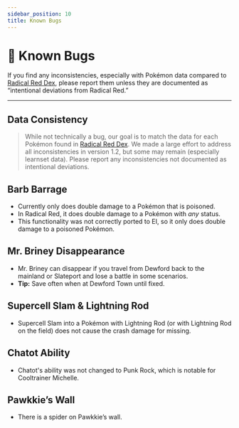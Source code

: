 ```yaml
---
sidebar_position: 10
title: Known Bugs
---
```


# 🐞 Known Bugs

If you find any inconsistencies, especially with Pokémon data compared to [Radical Red Dex](https://dex.radicalred.net/), please report them unless they are documented as “intentional deviations from Radical Red.”

---

## Data Consistency
> While not technically a bug, our goal is to match the data for each Pokémon found in [Radical Red Dex](https://dex.radicalred.net/). We made a large effort to address all inconsistencies in version 1.2, but some may remain (especially learnset data). Please report any inconsistencies not documented as intentional deviations.

## Barb Barrage
- Currently only does double damage to a Pokémon that is poisoned.
- In Radical Red, it does double damage to a Pokémon with *any* status.
- This functionality was not correctly ported to EI, so it only does double damage to a poisoned Pokémon.

## Mr. Briney Disappearance
- Mr. Briney can disappear if you travel from Dewford back to the mainland or Slateport and lose a battle in some scenarios.
- **Tip:** Save often when at Dewford Town until fixed.

## Supercell Slam & Lightning Rod
- Supercell Slam into a Pokémon with Lightning Rod (or with Lightning Rod on the field) does not cause the crash damage for missing.

## Chatot Ability
- Chatot's ability was not changed to Punk Rock, which is notable for Cooltrainer Michelle.

## Pawkkie’s Wall
- There is a spider on Pawkkie’s wall.
